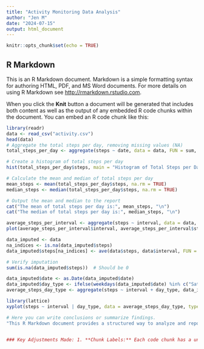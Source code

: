 ```yaml
---
title: "Activity Monitoring Data Analysis"
author: "Jen M"
date: "2024-07-15"
output: html_document
---
```


```r
knitr::opts_chunk$set(echo = TRUE)
```

## R Markdown

This is an R Markdown document. Markdown is a simple formatting syntax for authoring HTML, PDF, and MS Word documents. For more details on using R Markdown see <http://rmarkdown.rstudio.com>.

When you click the **Knit** button a document will be generated that includes both content as well as the output of any embedded R code chunks within the document. You can embed an R code chunk like this:

```r
library(readr)
data <- read_csv("activity.csv")
head(data)
# Aggregate the total steps per day, removing missing values (NA)
total_steps_per_day <- aggregate(steps ~ date, data = data, FUN = sum, na.rm = TRUE)

# Create a histogram of total steps per day
hist(total_steps_per_day$steps, main = "Histogram of Total Steps per Day", xlab = "Total Steps", col = "blue")

# Calculate the mean and median of total steps per day
mean_steps <- mean(total_steps_per_day$steps, na.rm = TRUE)
median_steps <- median(total_steps_per_day$steps, na.rm = TRUE)

# Output the mean and median to the report
cat("The mean of total steps per day is:", mean_steps, "\n")
cat("The median of total steps per day is:", median_steps, "\n")

average_steps_per_interval <- aggregate(steps ~ interval, data = data, FUN = mean, na.rm = TRUE)
plot(average_steps_per_interval$interval, average_steps_per_interval$steps, type = "l", xlab = "Interval", ylab = "Average Number of Steps", main = "Average Daily Activity Pattern")

data_imputed <- data
na_indices <- is.na(data_imputed$steps)
data_imputed$steps[na_indices] <- ave(data$steps, data$interval, FUN = function(x) mean(x, na.rm = TRUE))[na_indices]

# Verify imputation
sum(is.na(data_imputed$steps))  # Should be 0

data_imputed$date <- as.Date(data_imputed$date)
data_imputed$day_type <- ifelse(weekdays(data_imputed$date) %in% c("Saturday", "Sunday"), "weekend", "weekday")
average_steps_day_type <- aggregate(steps ~ interval + day_type, data_imputed, mean)

library(lattice)
xyplot(steps ~ interval | day_type, data = average_steps_day_type, type = "l", layout = c(1, 2), xlab = "Interval", ylab = "Number of Steps", main = "Average Steps by Day Type")

# Here you can write conclusions or summarize findings.
"This R Markdown document provides a structured way to analyze and report on the activity monitoring data. Be sure to replace `activity.csv` with the correct path to your data file if it's located in a different directory. Adjust any additional parameters or settings as needed for your specific analysis or dataset."


### Key Adjustments Made: 1. **Chunk Labels:** Each code chunk has a unique label. 2. **Chunk Options:** Removed `include=FALSE` from analytical chunks to ensure that both code and output are displayed in the HTML document. 3. **Documentation:** Improved readability and structure of the document to ensure clarity in presentation and analysis.


```


